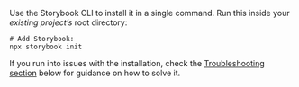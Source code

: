 Use the Storybook CLI to install it in a single command. Run this inside your _existing project’s_ root directory:

```shell
# Add Storybook:
npx storybook init
```

If you run into issues with the installation, check the [Troubleshooting section](#troubleshooting) below for guidance on how to solve it.
